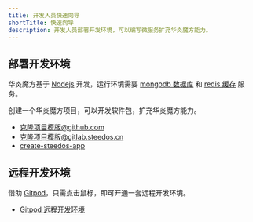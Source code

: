 ```yaml
---
title: 开发人员快速向导
shortTitle: 快速向导
description: 开发人员部署开发环境，可以编写微服务扩充华炎魔方能力。
---
```


## 部署开发环境

华炎魔方基于 [Nodejs](https://nodejs.org/zh-cn/) 开发，运行环境需要 [mongodb 数据库](https://www.mongodb.com/docs/v4.2/administration/install-community/) 和 [redis 缓存](https://redis.io/docs/getting-started/) 服务。

创建一个华炎魔方项目，可以开发软件包，扩充华炎魔方能力。

- [克隆项目模版@github.com](github.com/steedos/steedos-project-template)
- [克隆项目模版@gitlab.steedos.cn](gitlab.steedos.cn/steedos/steedos-project-template)
- [create-steedos-app]( ./create-steedos-app)


## 远程开发环境

借助 [Gitpod](https://gitpod.io/)，只需点击鼠标，即可开通一套远程开发环境。

- [Gitpod 远程开发环境](./devops)
